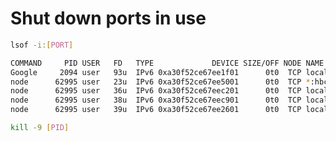 
<BackTop />

# Shut down ports in use

```bash
lsof -i:[PORT]
```

```bash /PID/
COMMAND     PID USER   FD   TYPE             DEVICE SIZE/OFF NODE NAME
Google     2094 user   93u  IPv6 0xa30f52ce67ee1f01      0t0  TCP localhost:60840->localhost:hbci (ESTABLISHED)
node      62995 user   23u  IPv6 0xa30f52ce67ee5001      0t0  TCP *:hbci (LISTEN)
node      62995 user   36u  IPv6 0xa30f52ce67eec201      0t0  TCP localhost:hbci->localhost:58241 (CLOSED)
node      62995 user   38u  IPv6 0xa30f52ce67eec901      0t0  TCP localhost:hbci->localhost:60839 (CLOSED)
node      62995 user   39u  IPv6 0xa30f52ce67ee2601      0t0  TCP localhost:hbci->localhost:60840 (ESTABLISHED)
```

```bash
kill -9 [PID]
```

<Comment />
